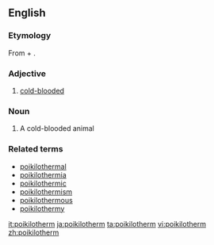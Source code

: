 ==English==

===Etymology===
From {{term|poikilo-}} + {{term|-therm}}.

===Adjective===
{{en-adj}}

# [[cold-blooded]]

===Noun===
{{en-noun}}

# A cold-blooded animal

===Related terms===
*[[poikilothermal]]
*[[poikilothermia]]
*[[poikilothermic]]
*[[poikilothermism]]
*[[poikilothermous]]
*[[poikilothermy]]

[[it:poikilotherm]]
[[ja:poikilotherm]]
[[ta:poikilotherm]]
[[vi:poikilotherm]]
[[zh:poikilotherm]]